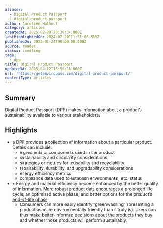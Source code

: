 ```yaml
---
aliases:
  - Digital Product Passport
  - digital-product-passport
author: Aurelien Hathout
category: articles
createdAt: 2025-02-09T20:38:34.000Z
lastHighlightedOn: 2024-02-20T11:51:06.593Z
publishedOn: 2023-01-24T00:00:00.000Z
source: reader
status: seedling
tags:
  - dpp
title: Digital Product Passport
updatedAt: 2025-04-12T15:55:18.000Z
url: 'https://getenviropass.com/digital-product-passport/'
contentType: articles
---
```

## Summary

Digital Product Passport (DPP) makes information about a product’s sustainability available to various stakeholders.

## Highlights

- a DPP provides a collection of information about a particular product. Details can include:
  - ingredients or components used in the product
  - sustainability and circularity considerations
  - strategies or metrics for reusability and recyclability
  - repairability, durability, and upgradability considerations
  - energy efficiency metrics
  - compliance data used to establish environmental, etc. status
- • Energy and material efficiency become enhanced by the better quality of information. More robust product data encourages a prolonged life cycle, an optimized active phase, and better options for the product’s [end-of-life phase](https://getenviropass.com/life-cycle-assessment/).
  - Consumers can more easily identify “greenwashing” (presenting a product as more environmentally friendly than it truly is). Users can thus make better-informed decisions about the products they buy and whether those products will perform sustainably.

